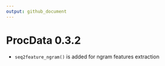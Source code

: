 ```yaml
---
output: github_document
---
```


<!-- NEWS.md is generated from NEWS.Rmd. Please edit that file -->


# ProcData 0.3.2

+ `seq2feature_ngram()` is added for ngram features extraction


